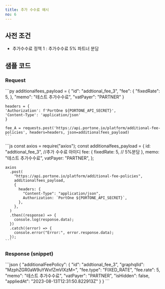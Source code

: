 ```yaml
---
title: 추가 수수료 예시
no: 6
---
```



## 사전 조건

- 추가수수료 정책 1 : 추가수수료 5% 파트너 분담

## 샘플 코드

### Request

<Tabs>
  <Tab title="Python">
    ```py
    additionalfees_payload = {
      "id": "addtional_fee_3",
      "fee": {
        "fixedRate": 5,
      },
      "memo": "테스트 추가수수료",
      "vatPayer": "PARTNER"
    }

    headers = {
    'Authorization': f'PortOne ${PORTONE_API_SECRET}',
    'Content-Type': 'application/json'
    }

    fee_A = requests.post('https://api.portone.io/platform/additional-fee-policies', headers=headers, json=additionalfees_payload)
    ```
  </Tab>

  <Tab title="Node">
    ```js
    const axios = require("axios");
    const additionalfees_payload = {
      id: "addtional_fee_3", //추가 수수료 아이디
      fee: {
        fixedRate: 5, // 5%분담
      },
      memo: "테스트 추가수수료",
      vatPayer: "PARTNER",
    };

    axios
      .post(
        "https://api.portone.io/platform/additional-fee-policies",
        additionalfees_payload,
        {
          headers: {
            "Content-Type": "application/json",
            Authorization: `PortOne ${PORTONE_API_SECRET}`,
          },
        },
      )
      .then((response) => {
        console.log(response.data);
      })
      .catch((error) => {
        console.error("Error:", error.response.data);
      });
    ```
  </Tab>
</Tabs>

### Response (snippet)

<Tabs>
  <Tab title="snippet">
    ```json
    {
    "additionalFeePolicy": {
      "id": "addtional_fee_3",
      "graphqlId": "MzphZGR0aW9uYWxfZmVlXzM=",
      "fee.type": "FIXED_RATE",
      "fee.rate": 5,
      "memo": "테스트 추가수수료",
      "vatPayer": "PARTNER",
      "isHidden": false,
      "appliedAt": "2023-08-13T12:31:50.822913Z"
      }
    }
    ```
  </Tab>
</Tabs>
